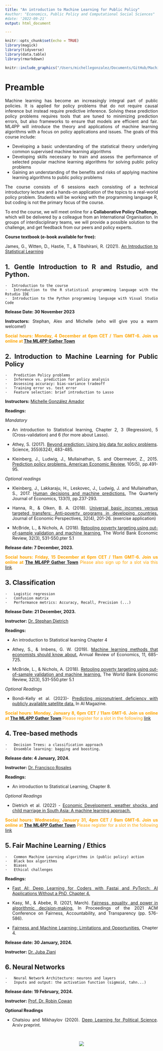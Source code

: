 ```yaml
---
title: "An introduction to Machine Learning for Public Policy"
#author: "Economics, Public Policy and Computational Social Sciences"
#date: '2022-09-21'
output: html_document

---
```

<style>
    body {
    text-align: justify}
</style>

```r
knitr::opts_chunk$set(echo = TRUE)
library(magick)
library(tidyverse)
library(data.table)
library(rmarkdown)
```

<center>
```r
knitr::include_graphics("/Users/michellegonzalez/Documents/GitHub/Machine-Learning-for-Public-Policy/Images/ML4PP.png")
```
</center>

# Preamble

Machine learning has become an increasingly integral part of public policies. It is applied for policy problems that do not require causal inference but instead require predictive inference. Solving these prediction policy problems requires tools that are tuned to minimizing prediction errors, but also frameworks to ensure that models are efficient and fair. ML4PP will introduce the theory and applications of machine learning algorithms with a focus on policy applications and issues. The goals of this course include:

+ Developing a basic understanding of the statistical theory underlying common supervised machine learning algorithms
+ Developing skills necessary to train and assess the performance of selected popular machine learning algorithms for solving public policy problems
+ Gaining an understanding of the benefits and risks of applying machine learning algorithms to public policy problems

The course consists of 6 sessions each consisting of a technical introductory lecture and a hands-on application of the topics to a real-world policy problem. Students will be working with the programming language R, but coding is not the primary focus of the course. 

To end the course, we will meet online for a **Collaborative Policy Challenge**, which will be delivered by a colleague from an International Organisation. In groups of interdisciplinary teams, we will provide a possible solution to the challenge, and get feedback from our peers and policy experts. 

**Course textbook (e-book available for free):**

James, G., Witten, D., Hastie, T., & Tibshirani, R. (2021). [An Introduction to Statistical Learning](https://www.statlearning.com/)

## 1. Gentle Introduction to R and Rstudio, and Python.

    ·  Introduction to the course
    ·  Introduction to the R statistical programming language with the Rstudio IDE
    ·  Introduction to the Python programming language with Visual Studio Code

**Release Date: 30 November 2023**

**Instructors:** Stephan, Alex and Michelle (who will give you a warm welcome!)

<span style="color: orange;"> **Social hours: Monday, 4 December at 6pm CET / 11am GMT-6. Join us online at [The ML4PP Gather Town](https://app.gather.town/app/oHbUVQSaCs7SOToI/ML%20for%20Public%20Policy)** </span>


## 2. Introduction to Machine Learning for Public Policy

    ·  	Prediction Policy problems
    ·   Inference vs. prediction for policy analysis
    ·  	Assessing accuracy: bias-variance tradeoff
    ·  	Training error vs. test error
    ·  	Feature selection: brief introduction to Lasso
   
**Instructors:** [Michelle González Amador](https://www.m-gonzalezamador.com/)

**Readings:** 

*Mandatory*

- An introduction to Statistical learning, Chapter 2, 3 (Regression), 5 (Cross-validation) and 6 (for more about Lasso).

- Athey, S. (2017). [Beyond prediction: Using big data for policy problems](https://www.science.org/doi/10.1126/science.aal4321). Science, 355(6324), 483-485.

- Kleinberg, J., Ludwig, J., Mullainathan, S. and Obermeyer, Z., 2015. [Prediction policy problems. American Economic Review](https://www.aeaweb.org/articles?id=10.1257/aer.p20151023), 105(5), pp.491-95.

*Optional readings*

- Kleinberg, J., Lakkaraju, H., Leskovec, J., Ludwig, J. and Mullainathan, S., 2017. [Human decisions and machine predictions.](https://academic.oup.com/qje/article-abstract/133/1/237/4095198?redirectedFrom=fulltext) The Quarterly Journal of Economics, 133(1), pp.237-293.

- Hanna, R., & Olken, B. A. (2018). [Universal basic incomes versus targeted transfers: Anti-poverty programs in developing countries.](https://www.aeaweb.org/articles?id=10.1257/jep.32.4.201) Journal of Economic Perspectives, 32(4), 201-26. (exercise application)

- McBride, L., & Nichols, A. (2018). [Retooling poverty targeting using out-of-sample validation and machine learning.](https://academic.oup.com/wber/article-abstract/32/3/531/2447896?redirectedFrom=fulltext) The World Bank Economic Review, 32(3), 531-550.pter 5.1

**Release date: 7 December, 2023.**

<span style="color: orange;"> **Social hours: Friday, 15 December at 6pm CET / 11am GMT-6. Join us online at [The ML4PP Gather Town](https://app.gather.town/app/oHbUVQSaCs7SOToI/ML%20for%20Public%20Policy)** </span> <span style="color: orange;"> Please also sign up for a slot via this [link](https://docs.google.com/spreadsheets/d/1Hi81YonWJrtWGmvORzjef5ybAyUOGXnwEcsjaH8Minw/edit?usp=sharing).</span>


## 3. Classification

    ·  	Logistic regression
    ·  	Confusion matrix
    ·   Performance metrics: Accuracy, Recall, Precision (...) 

**Release Date: 21 December, 2023.**

**Instructor:** [Dr. Stephan Dietrich](https://www.merit.unu.edu/about-us/profile/?staff_id=2283)

**Readings:** 

- An introduction to Statistical learning Chapter 4

- Athey, S., & Imbens, G. W. (2019). [Machine learning methods that economists should know about.](https://www.annualreviews.org/doi/abs/10.1146/annurev-economics-080217-053433) Annual Review of Economics, 11, 685-725.


- McBride, L., & Nichols, A. (2018). [Retooling poverty targeting using out-of-sample validation and machine learning.](https://academic.oup.com/wber/article-abstract/32/3/531/2447896?redirectedFrom=fulltext) The World Bank Economic Review, 32(3), 531-550.pter 5.1

*Optional Readings*

- Bondi-Kelly et al. (2023)- [Predicting micronutrient deficiency with publicly available satellite data.](https://onlinelibrary.wiley.com/doi/10.1002/aaai.12080) In AI Magazine. 

<span style="color: orange;"> **Social hours: Monday, January 8, 6pm CET / 11am GMT-6. Join us online at [The ML4PP Gather Town](https://app.gather.town/app/oHbUVQSaCs7SOToI/ML%20for%20Public%20Policy)** Please register for a slot in the following [link](https://docs.google.com/spreadsheets/d/19SHtRynrXq8laemMTShJ0uiK-sZIKELI3vRRUwnmK7k/edit?usp=sharing)</span>

## 4. Tree-based methods

    ·  	Decision Trees: a classification approach
    ·  	Ensemble learning: bagging and boosting.


**Release date: 4 January, 2024.** 

**Instructor:** [Dr. Francisco Rosales](https://www.linkedin.com/in/fraroma/) 

**Readings:** 

- An introduction to Statistical Learning, Chapter 8.


*Optional Readings*

- Dietrich et al. (2022) - [Economic Development, weather shocks, and child marriage in South Asia: A machine learning approach.](https://journals.plos.org/plosone/article?id=10.1371/journal.pone.0271373)

<span style="color: orange;"> **Social hours: Wednesday, January 31, 4pm CET / 9am GMT-6. Join us online at [The ML4PP Gather Town](https://app.gather.town/app/oHbUVQSaCs7SOToI/ML%20for%20Public%20Policy)** Please register for a slot in the following [link](https://docs.google.com/spreadsheets/d/1rZLRX7GX5vEveb3GmTv-KYUY-oj14QUVLaNH4XyfAps/edit?usp=sharing)</span>

## 5. Fair Machine Learning / Ethics

    ·  	Common Machine Learning algorithms in (public policy) action
    ·  	Black box algorithms
    ·  	Biases
    ·  	Ethical challenges


**Readings:** 

- [Fast AI: Deep Learning for Coders with Fastai and PyTorch: AI Applications Without a PhD,  Chapter 4.](https://colab.research.google.com/github/fastai/fastbook/blob/master/03_ethics.ipynb)

- Kasy, M., & Abebe, R. (2021, March). [Fairness, equality, and power in algorithmic decision-making.](https://maxkasy.github.io/home/files/papers/fairness_equality_power.pdf) In Proceedings of the 2021 ACM Conference on Fairness, Accountability, and Transparency (pp. 576-586).

- [Fairness and Machine Learning: Limitations and Opportunities](https://fairmlbook.org/), Chapter 4.


**Release date: 30 January, 2024.**

**Instructor:**  [Dr. Juba Ziani](https://www.isye.gatech.edu/users/juba-ziani)


## 6. Neural Networks

    ·  	Neural Network Architecture: neurons and layers
    ·   Inputs and output: the activation function (sigmoid, tahn...)

**Release date: 19 February, 2024.**

**Instructor:**  [Prof. Dr. Robin Cowan](https://ideas.repec.org/e/pco61.html)

**Optional Readings**

- Chatsiou and Mikhaylov (2020). [Deep Learning for Political Science](https://arxiv.org/pdf/2005.06540.pdf). Arxiv preprint.

<br>


<center>

[![](/Users/michellegonzalez/Documents/GitHub/Machine-Learning-for-Public-Policy/Images/policy_challenge_banner.png)](https://www.ml4publicpolicy.com/PolicyChallenge.html)

</center>




